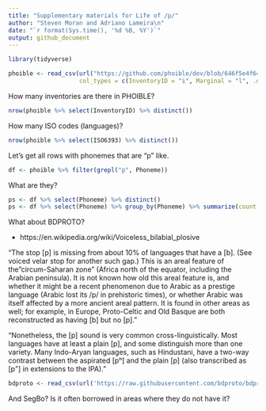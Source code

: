 ```yaml
---
title: "Supplementary materials for Life of /p/"
author: "Steven Moran and Adriano Lameira\n"
date: "`r format(Sys.time(), '%d %B, %Y')`"
output: github_document
---
```


```r
library(tidyverse)
```

```r
phoible <- read_csv(url("https://github.com/phoible/dev/blob/646f5e4f64bfefb7868bf4a3b65bcd1da243976a/data/phoible.csv?raw=true"), 
                    col_types = c(InventoryID = "i", Marginal = "l", .default = "c"))
```

How many inventories are there in PHOIBLE?

```r
nrow(phoible %>% select(InventoryID) %>% distinct())
```

How many ISO codes (languages)?

```r
nrow(phoible %>% select(ISO6393) %>% distinct())
```

Let's get all rows with phonemes that are "p" like.

```r
df <- phoible %>% filter(grepl("p", Phoneme))
```

What are they?

```r
ps <- df %>% select(Phoneme) %>% distinct()
ps <- df %>% select(Phoneme) %>% group_by(Phoneme) %>% summarize(count = n()) %>% arrange(desc(count))
```



What about BDPROTO? 

* https://en.wikipedia.org/wiki/Voiceless_bilabial_plosive

"The stop [p] is missing from about 10% of languages that have a [b]. (See voiced velar stop for another such gap.) This is an areal feature of the "circum-Saharan zone" (Africa north of the equator, including the Arabian peninsula). It is not known how old this areal feature is, and whether it might be a recent phenomenon due to Arabic as a prestige language (Arabic lost its /p/ in prehistoric times), or whether Arabic was itself affected by a more ancient areal pattern. It is found in other areas as well; for example, in Europe, Proto-Celtic and Old Basque are both reconstructed as having [b] but no [p]."

"Nonetheless, the [p] sound is very common cross-linguistically. Most languages have at least a plain [p], and some distinguish more than one variety. Many Indo-Aryan languages, such as Hindustani, have a two-way contrast between the aspirated [pʰ] and the plain [p] (also transcribed as [p˭] in extensions to the IPA)."

```r
bdproto <- read_csv(url('https://raw.githubusercontent.com/bdproto/bdproto/master/bdproto.csv'))
```


And SegBo? Is it often borrowed in areas where they do not have it?




